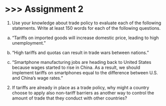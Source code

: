 # \>\>\> Assignment 2 {.unnumbered}

1.  Use your knowledge about trade policy to evaluate each of the following statements. Write at least 150 words for each of the following questions.

```{=html}
<!-- -->
```
a.  "Tariffs on imported goods will increase domestic price, leading to high unemployment."

b.  "High tariffs and quotas can result in trade wars between nations."

c.  "Smartphone manufacturing jobs are heading back to United States because wages started to rise in China. As a result, we should implement tariffs on smartphones equal to the difference between U.S. and China's wage rates."

```{=html}
<!-- -->
```
2.  If tariffs are already in place as a trade policy, why might a country choose to apply also non-tariff barriers as another way to control the amount of trade that they conduct with other countries?
